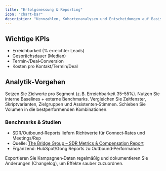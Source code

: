 ```yaml
---
title: "Erfolgsmessung & Reporting"
icon: "chart-bar"
description: "Kennzahlen, Kohortenanalysen und Entscheidungen auf Basis von Daten"
---
```


## Wichtige KPIs
- Erreichbarkeit (% erreichter Leads)
- Gesprächsdauer (Median)
- Termin‑/Deal‑Conversion
- Kosten pro Kontakt/Termin/Deal

## Analytik‑Vorgehen
<Steps>
<Step title="Ziele & Schwellenwerte definieren">
Setzen Sie Zielwerte pro Segment (z. B. Erreichbarkeit 35–55%). Nutzen Sie interne Baselines + externe Benchmarks.
</Step>
<Step title="Kohorten bilden">
Vergleichen Sie Zeitfenster, Skriptvarianten, Zielgruppen und Assistenten‑Stimmen.
</Step>
<Step title="Entscheiden & iterieren">
Schieben Sie Volumen in die bestperformenden Kombinationen.
</Step>
</Steps>

### Benchmarks & Studien
- SDR/Outbound‑Reports liefern Richtwerte für Connect‑Rates und Meetings/Rep
- Quelle: [The Bridge Group – SDR Metrics & Compensation Report](https://www.bridgegroupinc.com/)
- Ergänzend: HubSpot/Gong Reports zu Outbound‑Performance

<Tip>
Exportieren Sie Kampagnen‑Daten regelmäßig und dokumentieren Sie Änderungen (Changelog), um Effekte sauber zuzuordnen.
</Tip>
